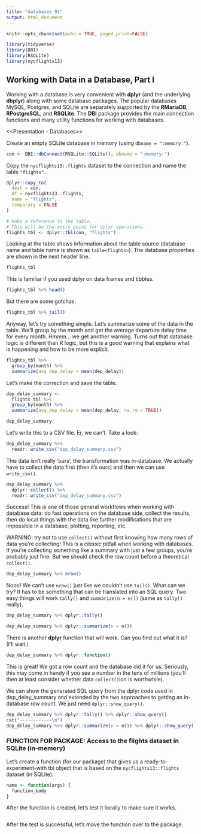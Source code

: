 ```yaml
---
title: "databases_01"
output: html_document
---
```


```r
knitr::opts_chunk$set(echo = TRUE, paged.print=FALSE)

library(tidyverse)
library(DBI)
library(RSQLite)
library(nycflights13)
```

## Working with Data in a Database, Part I

Working with a database is very convenient with **dplyr** (and the underlying **dbplyr**) along with some database packages. The popular databases MySQL, Postgres, and SQLite are separately supported by the **RMariaDB**, **RPostgreSQL**, and **RSQLite**. The **DBI** package provides the main connection functions and many utility functions for working with databases.

<<Presentation - Databases>>

Create an empty SQLite database in memory (using `dbname = ":memory:"`).

```r
con <- DBI::dbConnect(RSQLite::SQLite(), dbname = ":memory:")
```

Copy the `nycflights13::flights` dataset to the connection and name the table `"flights"`.

```r
dplyr::copy_to(
  dest = con, 
  df = nycflights13::flights,
  name = "flights",
  temporary = FALSE
)
```

```r
# Make a reference to the table.
# This will be the entry point for dplyr operations.
flights_tbl <- dplyr::tbl(con, "flights")
```

Looking at the table shows information about the table source (database name and table name is shown as `table<flights>`). The database properties are shown in the next header line. 

```r
flights_tbl
```

This is familiar if you used dplyr on data frames and tibbles.

```r
flights_tbl %>% head()
```

But there are some gotchas:

```r
flights_tbl %>% tail()
```

Anyway, let's try something simple. Let's summarize some of the data in the table. We'll group by the month and get the average departure delay time for every month. Hmmm... we get another warning. Turns out that database logic is different than R logic, but this is a good warning that explains what is happening and how to be more explicit.

```r
flights_tbl %>%
  group_by(month) %>%
  summarize(avg_dep_delay = mean(dep_delay))
```

Let's make the correction and save the table.

```r
dep_delay_summary <- 
  flights_tbl %>%
  group_by(month) %>%
  summarize(avg_dep_delay = mean(dep_delay, na.rm = TRUE))

dep_delay_summary
```

Let's write this to a CSV file. Er, we can't. Take a look:

```r
dep_delay_summary %>%
  readr::write_csv("dep_delay_summary.csv")
```

This data isn't really 'ours', the transformation was in-database. We actually have to collect the data first (then it's ours) and then we can use `write_csv()`.

```r
dep_delay_summary %>%
  dplyr::collect() %>%
  readr::write_csv("dep_delay_summary.csv")
```

Success! This is one of those general workflows when working with database data: do fast operations on the database side, collect the results, then do local things with the data like further modifications that are impossible in a database, plotting, reporting, etc.

WARNING: try not to use `collect()` without first knowing how many rows of data you're collecting! This is a *classic* pitfall when working with databases. If you're collecting something like a summary with just a few groups, you're probably just fine. But we should check the row count before a theoretical `collect()`.

```r
dep_delay_summary %>% nrow()
```

Nooo! We can't use `nrow()` just like we couldn't use `tail()`. What can we try? It has to be something that can be translated into an SQL query. Two easy things will work `tally()` and `summarize(n = n())` (same as `tally()` really).

```r
dep_delay_summary %>% dplyr::tally()
```


```r
dep_delay_summary %>% dplyr::summarize(n = n())
```

There is another **dplyr** function that will work. Can you find out what it is? (I'll wait.)

```r
dep_delay_summary %>% dplyr::function()
```

This is great! We got a row count and the database did it for us. Seriously, this may come in handy if you see a number in the tens of millions (you'll then at least consider whether data `collect()`ion is worthwhile).

We can show the generated SQL query from the dplyr code used in dep_delay_summary and extended by the two approaches to getting an in-database row count. We just need `dplyr::show_query()`.

```r
dep_delay_summary %>% dplyr::tally() %>% dplyr::show_query()
cat("------------\n")
dep_delay_summary %>% dplyr::summarize(n = n()) %>% dplyr::show_query()
```

### FUNCTION FOR PACKAGE: Access to the flights dataset in SQLite (in-memory)

Let's create a function (for our package) that gives us a ready-to-experiment-with tbl object that is based on the `nycflights13::flights` dataset (in SQLite).

```r
name <- function(args) {
  function_body
}
```

After the function is created, let's test it locally to make sure it works.

```r

```

After the test is successful, let's move the function over to the package.
